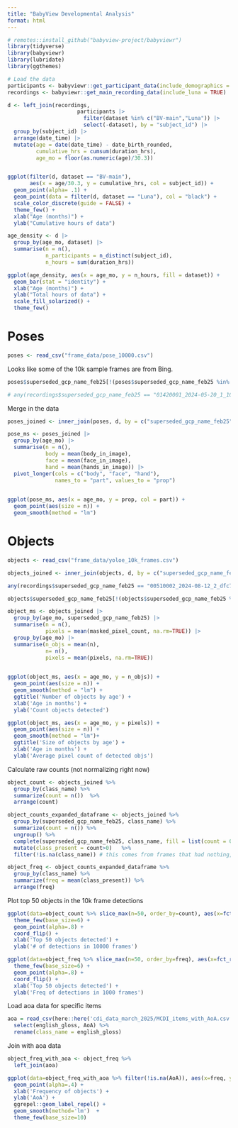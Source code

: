 ```yaml
---
title: "BabyView Developmental Analysis"
format: html
---
```


```r
# remotes::install_github("babyview-project/babyviewr")
library(tidyverse)
library(babyviewr)
library(lubridate)
library(ggthemes)
```

```r
# Load the data
participants <- babyviewr::get_participant_data(include_demographics = TRUE)
recordings <- babyviewr::get_main_recording_data(include_luna = TRUE)
```

```r
d <- left_join(recordings, 
                      participants |>
                        filter(dataset %in% c("BV-main","Luna")) |>
                        select(-dataset), by = "subject_id") |>
  group_by(subject_id) |>
  arrange(date_time) |>
  mutate(age = date(date_time) - date_birth_rounded, 
         cumulative_hrs = cumsum(duration_hrs), 
         age_mo = floor(as.numeric(age)/30.3))


ggplot(filter(d, dataset == "BV-main"), 
       aes(x = age/30.3, y = cumulative_hrs, col = subject_id)) + 
  geom_point(alpha= .1) + 
  geom_point(data = filter(d, dataset == "Luna"), col = "black") + 
  scale_color_discrete(guide = FALSE) + 
  theme_few() + 
  xlab("Age (months)") + 
  ylab("Cumulative hours of data")
```

```r
age_density <- d |>
  group_by(age_mo, dataset) |>
  summarise(n = n(), 
            n_participants = n_distinct(subject_id), 
            n_hours = sum(duration_hrs))

ggplot(age_density, aes(x = age_mo, y = n_hours, fill = dataset)) + 
  geom_bar(stat = "identity") + 
  xlab("Age (months)") + 
  ylab("Total hours of data") + 
  scale_fill_solarized() +
  theme_few()
```
# Poses


```r
poses <- read_csv("frame_data/pose_10000.csv")

```
Looks like some of the 10k sample frames are from Bing. 

```r
poses$superseded_gcp_name_feb25[!(poses$superseded_gcp_name_feb25 %in% recordings$superseded_gcp_name_feb25)]

# any(recordings$superseded_gcp_name_feb25 == "01420001_2024-05-20_1_10a1a67ed7", na.rm=TRUE)

```

Merge in the data

```r

poses_joined <- inner_join(poses, d, by = c("superseded_gcp_name_feb25" = "superseded_gcp_name_feb25"))
```


```r
pose_ms <- poses_joined |>
  group_by(age_mo) |>
  summarise(n = n(), 
            body = mean(body_in_image), 
            face = mean(face_in_image), 
            hand = mean(hands_in_image)) |>
  pivot_longer(cols = c("body", "face", "hand"), 
               names_to = "part", values_to = "prop")
  

ggplot(pose_ms, aes(x = age_mo, y = prop, col = part)) + 
  geom_point(aes(size = n)) + 
  geom_smooth(method = "lm")
```

# Objects

```r
objects <- read_csv("frame_data/yoloe_10k_frames.csv")

objects_joined <- inner_join(objects, d, by = c("superseded_gcp_name_feb25"))

any(recordings$superseded_gcp_name_feb25 == "00510002_2024-08-12_2_dfc73374a", na.rm=TRUE)

objects$superseded_gcp_name_feb25[!(objects$superseded_gcp_name_feb25 %in% recordings$superseded_gcp_name_feb25)]
```


```r
object_ms <- objects_joined |>
  group_by(age_mo, superseded_gcp_name_feb25) |>
  summarise(n = n(), 
            pixels = mean(masked_pixel_count, na.rm=TRUE)) |>
  group_by(age_mo) |>
  summarise(n_objs = mean(n), 
            n= n(), 
            pixels = mean(pixels, na.rm=TRUE))
  
```

```r
ggplot(object_ms, aes(x = age_mo, y = n_objs)) + 
  geom_point(aes(size = n)) + 
  geom_smooth(method = "lm") +
  ggtitle('Number of objects by age') +
  xlab('Age in months') +
  ylab('Count objects detected')
```

```r
ggplot(object_ms, aes(x = age_mo, y = pixels)) + 
  geom_point(aes(size = n)) + 
  geom_smooth(method = "lm")+
  ggtitle('Size of objects by age') +
  xlab('Age in months') +
  ylab('Average pixel count of detected objs')
```

Calculate raw counts (not normalizing right now)
```r
object_count <- objects_joined %>%
  group_by(class_name) %>%
  summarize(count = n())  %>%
  arrange(count) 
```

```R
object_counts_expanded_dataframe <- objects_joined %>%
  group_by(superseded_gcp_name_feb25, class_name) %>%
  summarize(count = n()) %>%
  ungroup() %>%
  complete(superseded_gcp_name_feb25, class_name, fill = list(count = 0)) %>%
  mutate(class_present = count>0)   %>%
  filter(!is.na(class_name)) # this comes from frames that had nothing, but doesn't need to be in list of objects
```

```R
object_freq <- object_counts_expanded_dataframe %>%
  group_by(class_name) %>%
  summarize(freq = mean(class_present)) %>%
  arrange(freq)
```

Plot top 50 objects in the 10k frame detections
```r
ggplot(data=object_count %>% slice_max(n=50, order_by=count), aes(x=fct_reorder(class_name, count, .desc=FALSE), y=count)) +
  theme_few(base_size=6) +
  geom_point(alpha=.8) +
  coord_flip() +
  xlab('Top 50 objects detected') +
  ylab('# of detections in 10000 frames')
```

```r
ggplot(data=object_freq %>% slice_max(n=50, order_by=freq), aes(x=fct_reorder(class_name, freq, .desc=FALSE), y=freq)) +
  theme_few(base_size=6) +
  geom_point(alpha=.8) +
  coord_flip() +
  xlab('Top 50 objects detected') +
  ylab('Freq of detections in 1000 frames')
```

Load aoa data for specific items
```r
aoa = read_csv(here::here('cdi_data_march_2025/MCDI_items_with_AoA.csv')) %>%
  select(english_gloss, AoA) %>%
  rename(class_name = english_gloss)
```

Join with aoa data
```r
object_freq_with_aoa <- object_freq %>%
  left_join(aoa) 
```


```r
ggplot(data=object_freq_with_aoa %>% filter(!is.na(AoA)), aes(x=freq, y=AoA, label=class_name)) +
  geom_point(alpha=.4) +
  xlab('Frequency of objects') +
  ylab('AoA') +
  ggrepel::geom_label_repel() +
  geom_smooth(method='lm')  +
  theme_few(base_size=10)  


```
